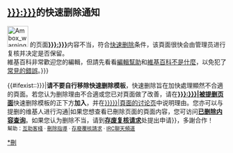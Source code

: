 ==[[{{{namespace|}}}:{{{1|{{{target}}}}}}]]的快速删除通知==
[[File:Ambox warning_pn.svg|48px|left]] {{{text|您好，有编者认为您{{{create|创建}}}的页面'''[[{{{namespace|}}}:{{{1|{{{target}}}}}}]]'''内容不当，符合[[WP:SD|快速删除]]条件，该頁面很快会由管理员进行复核并决定是否保留。<br/>維基百科非常歡迎您的編輯，但請先看看[[WP:HEP|編輯幫助]]和[[WP:NOT|維基百科不是什麼]]，以免犯了[[WP:ACM|常見的錯誤]]。}}}

{{#ifexist:{{{namespace|}}}:{{{1|{{{target}}}}}}|'''请不要自行移除快速删除模板'''，快速删除旨在加快處理顯然不合適的頁面。若您认为删除理由不合適或您已对頁面做了改善，请在'''[[{{{namespace|}}}:{{{1|{{{target}}}}}}|被提删页面]]'''快速删除模板的正下方'''加入<code>{{tl|Hang on}}</code>'''，并在[[{{<includeonly>subst:</includeonly>TALKPAGENAME:{{{1|{{{target}}}}}}}}|頁面的讨论页]]中说明理由。您亦可以与提删的维基人进行沟通|如果您想查看已刪除页面的頁面内容，您可访问'''[[WP:AR|已删除内容查询]]'''。如果您认为删除不当，请到'''[[WP:DRV|存废复核请求]]'''处提出申请}}，多謝合作！<br/><small>幫助：[[WP:互助客栈/求助|互助客棧]] · [[WP:删除指南|刪除指導]] · [[WP:DRV|存廢覆核請求]] · [[Wikipedia:IRC聊天频道|IRC聊天頻道]]</small><!-- Template:Db-notice --><noinclude>

{{documentation}}[[Category:用戶警告模板|*刪]]</noinclude>